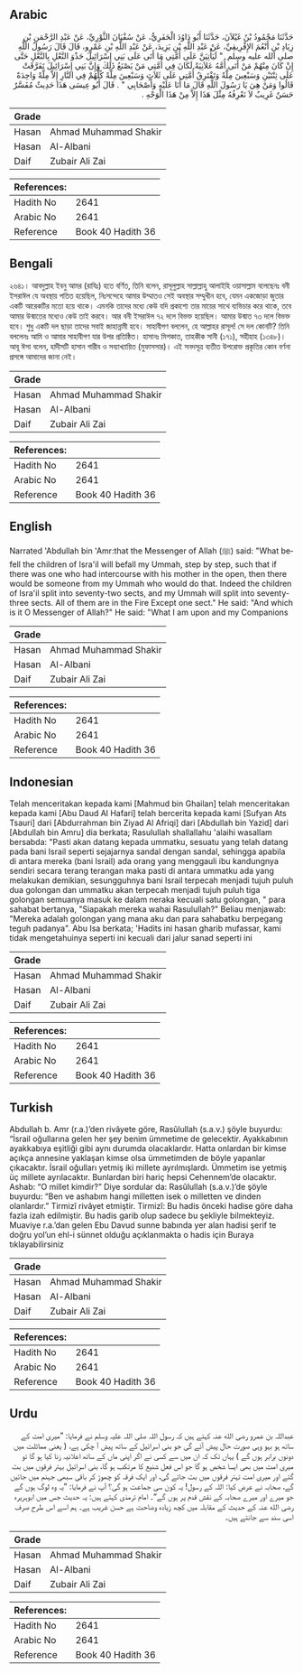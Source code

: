 ## Arabic


<div dir="rtl" lang="ar" style={{fontSize:'larger',backgroundColor:'#f8f9fa',padding:20}}>
حَدَّثَنَا مَحْمُودُ بْنُ غَيْلاَنَ، حَدَّثَنَا أَبُو دَاوُدَ الْحَفَرِيُّ، عَنْ سُفْيَانَ الثَّوْرِيِّ، عَنْ عَبْدِ الرَّحْمَنِ بْنِ زِيَادِ بْنِ أَنْعُمَ الإِفْرِيقِيِّ، عَنْ عَبْدِ اللَّهِ بْنِ يَزِيدَ، عَنْ عَبْدِ اللَّهِ بْنِ عَمْرٍو، قَالَ قَالَ رَسُولُ اللَّهِ صلى الله عليه وسلم ‏ "‏ لَيَأْتِيَنَّ عَلَى أُمَّتِي مَا أَتَى عَلَى بَنِي إِسْرَائِيلَ حَذْوَ النَّعْلِ بِالنَّعْلِ حَتَّى إِنْ كَانَ مِنْهُمْ مَنْ أَتَى أُمَّهُ عَلاَنِيَةً لَكَانَ فِي أُمَّتِي مَنْ يَصْنَعُ ذَلِكَ وَإِنَّ بَنِي إِسْرَائِيلَ تَفَرَّقَتْ عَلَى ثِنْتَيْنِ وَسَبْعِينَ مِلَّةً وَتَفْتَرِقُ أُمَّتِي عَلَى ثَلاَثٍ وَسَبْعِينَ مِلَّةً كُلُّهُمْ فِي النَّارِ إِلاَّ مِلَّةً وَاحِدَةً قَالُوا وَمَنْ هِيَ يَا رَسُولَ اللَّهِ قَالَ مَا أَنَا عَلَيْهِ وَأَصْحَابِي ‏"‏ ‏.‏ قَالَ أَبُو عِيسَى هَذَا حَدِيثٌ مُفَسَّرٌ حَسَنٌ غَرِيبٌ لاَ نَعْرِفُهُ مِثْلَ هَذَا إِلاَّ مِنْ هَذَا الْوَجْهِ ‏.‏
</div>
<div style={{backgroundColor:'#f8f9fa',padding:20, marginBottom: 10}}><table> <thead> <tr> <th>Grade</th> <th></th> </tr> </thead> <tbody> <tr><td>Hasan</td><td>Ahmad Muhammad Shakir</td></tr><tr><td>Hasan</td><td>Al-Albani</td></tr><tr><td>Daif</td><td>Zubair Ali Zai</td></tr></tbody></table><table> <thead> <tr> <th>References:</th> <th></th> </tr> </thead> <tbody><tr><td>Hadith No</td><td>2641</td></tr><tr><td>Arabic No</td><td>2641</td></tr><tr><td>Reference</td><td>Book 40 Hadith 36</td></tr></tbody></table></div>

## Bengali


<div dir="ltr" lang="bn" style={{fontSize:'larger',backgroundColor:'#f8f9fa',padding:20}}>
২৬৪১। আবদুল্লাহ ইবনু আমর (রাযিঃ) হতে বর্ণিত, তিনি বলেন, রাসূলুল্লাহ সাল্লাল্লাহু আলাইহি ওয়াসাল্লাম বলেছেনঃ বনী ইসরাঈল যে অবস্থায় পতিত হয়েছিল, নিঃসন্দেহে আমার উম্মাতও সেই অবস্থার সম্মুখীন হবে, যেমন একজোড়া জুতার একটি আরেকটির মতো হয়ে থাকে। এমনকি তাদের মধ্যে কেউ যদি প্রকাশ্যে তার মায়ের সাথে ব্যভিচার করে থাকে, তবে আমার উন্মাতের মধ্যেও কেউ তাই করবে। আর বনী ইসরাঈল ৭২ দলে বিভক্ত হয়েছিল। আমার উন্মাত ৭৩ দলে বিভক্ত হবে। শুধু একটি দল ছাড়া তাদের সবাই জাহান্নামী হবে। সাহাবীগণ বললেন, হে আল্লাহর রাসূল! সে দল কোনটি? তিনি বললেনঃ আমি ও আমার সাহাবীগণ যার উপর প্রতিষ্ঠিত। হাসানঃ মিশকাত, তাহকীক সানী (১৭১), সহীহাহ (১৩৪৮)। আবূ ঈসা বলেন, হাদীসটি হাসান গারীব ও সব্যাখ্যায়িত (মুফাসসার)। এই সনদসূত্র ব্যতীত উপরোক্ত প্রকৃতির কোন বর্ণনা প্রসঙ্গে আমাদের জানা নেই।
</div>
<div style={{backgroundColor:'#f8f9fa',padding:20, marginBottom: 10}}><table> <thead> <tr> <th>Grade</th> <th></th> </tr> </thead> <tbody> <tr><td>Hasan</td><td>Ahmad Muhammad Shakir</td></tr><tr><td>Hasan</td><td>Al-Albani</td></tr><tr><td>Daif</td><td>Zubair Ali Zai</td></tr></tbody></table><table> <thead> <tr> <th>References:</th> <th></th> </tr> </thead> <tbody><tr><td>Hadith No</td><td>2641</td></tr><tr><td>Arabic No</td><td>2641</td></tr><tr><td>Reference</td><td>Book 40 Hadith 36</td></tr></tbody></table></div>

## English


<div dir="ltr" lang="en" style={{fontSize:'larger',backgroundColor:'#f8f9fa',padding:20}}>
Narrated 'Abdullah bin 'Amr:that the Messenger of Allah (ﷺ) said: "What befell the children of Isra'il will befall my Ummah, step by step, such that if there was one who had intercourse with his mother in the open, then there would be someone from my Ummah who would do that. Indeed the children of Isra'il split into seventy-two sects, and my Ummah will split into seventy-three sects. All of them are in the Fire Except one sect." He said: "And which is it O Messenger of Allah?" He said: "What I am upon and my Companions
</div>
<div style={{backgroundColor:'#f8f9fa',padding:20, marginBottom: 10}}><table> <thead> <tr> <th>Grade</th> <th></th> </tr> </thead> <tbody> <tr><td>Hasan</td><td>Ahmad Muhammad Shakir</td></tr><tr><td>Hasan</td><td>Al-Albani</td></tr><tr><td>Daif</td><td>Zubair Ali Zai</td></tr></tbody></table><table> <thead> <tr> <th>References:</th> <th></th> </tr> </thead> <tbody><tr><td>Hadith No</td><td>2641</td></tr><tr><td>Arabic No</td><td>2641</td></tr><tr><td>Reference</td><td>Book 40 Hadith 36</td></tr></tbody></table></div>

## Indonesian


<div dir="ltr" lang="id" style={{fontSize:'larger',backgroundColor:'#f8f9fa',padding:20}}>
Telah menceritakan kepada kami [Mahmud bin Ghailan] telah menceritakan kepada kami [Abu Daud Al Hafari] telah bercerita kepada kami [Sufyan Ats Tsauri] dari [Abdurrahman bin Ziyad Al Afriqi] dari [Abdullah bin Yazid] dari [Abdullah bin Amru] dia berkata; Rasulullah shallallahu 'alaihi wasallam bersabda: "Pasti akan datang kepada ummatku, sesuatu yang telah datang pada bani Israil seperti sejajarnya sandal dengan sandal, sehingga apabila di antara mereka (bani Israil) ada orang yang menggauli ibu kandungnya sendiri secara terang terangan maka pasti di antara ummatku ada yang melakukan demikian, sesungguhnya bani Israil terpecah menjadi tujuh puluh dua golongan dan ummatku akan terpecah menjadi tujuh puluh tiga golongan semuanya masuk ke dalam neraka kecuali satu golongan, " para sahabat bertanya, "Siapakah mereka wahai Rasulullah?" Beliau menjawab: "Mereka adalah golongan yang mana aku dan para sahabatku berpegang teguh padanya". Abu Isa berkata; 'Hadits ini hasan gharib mufassar, kami tidak mengetahuinya seperti ini kecuali dari jalur sanad seperti ini
</div>
<div style={{backgroundColor:'#f8f9fa',padding:20, marginBottom: 10}}><table> <thead> <tr> <th>Grade</th> <th></th> </tr> </thead> <tbody> <tr><td>Hasan</td><td>Ahmad Muhammad Shakir</td></tr><tr><td>Hasan</td><td>Al-Albani</td></tr><tr><td>Daif</td><td>Zubair Ali Zai</td></tr></tbody></table><table> <thead> <tr> <th>References:</th> <th></th> </tr> </thead> <tbody><tr><td>Hadith No</td><td>2641</td></tr><tr><td>Arabic No</td><td>2641</td></tr><tr><td>Reference</td><td>Book 40 Hadith 36</td></tr></tbody></table></div>

## Turkish


<div dir="ltr" lang="tr" style={{fontSize:'larger',backgroundColor:'#f8f9fa',padding:20}}>
Abdullah b. Amr (r.a.)’den rivâyete göre, Rasûlullah (s.a.v.) şöyle buyurdu: “İsrail oğullarına gelen her şey benim ümmetime de gelecektir. Ayakkabının ayakkabıya eşitliği gibi aynı durumda olacaklardır. Hatta onlardan bir kimse açıkça annesine yaklaşan kimse olsa ümmetimden de böyle yapanlar çıkacaktır. İsrail oğulları yetmiş iki millete ayrılmışlardı. Ümmetim ise yetmiş üç millete ayrılacaktır. Bunlardan biri hariç hepsi Cehennem’de olacaktır. Ashab: “O millet kimdir?” Diye sordular da: Rasûlullah (s.a.v.)’de şöyle buyurdu: “Ben ve ashabım hangi milletten isek o milletten ve dinden olanlardır.” Tirmizî rivâyet etmiştir. Tirmizî: Bu hadis önceki hadise göre daha fazla izah edilmiştir. Bu hadis garib olup sadece bu şekliyle bilmekteyiz. Muaviye r.a.’dan gelen Ebu Davud sunne babında yer alan hadisi şerif te doğru yol’un ehl-i sünnet olduğu açıklanmakta o hadis için Buraya tıklayabilirsiniz
</div>
<div style={{backgroundColor:'#f8f9fa',padding:20, marginBottom: 10}}><table> <thead> <tr> <th>Grade</th> <th></th> </tr> </thead> <tbody> <tr><td>Hasan</td><td>Ahmad Muhammad Shakir</td></tr><tr><td>Hasan</td><td>Al-Albani</td></tr><tr><td>Daif</td><td>Zubair Ali Zai</td></tr></tbody></table><table> <thead> <tr> <th>References:</th> <th></th> </tr> </thead> <tbody><tr><td>Hadith No</td><td>2641</td></tr><tr><td>Arabic No</td><td>2641</td></tr><tr><td>Reference</td><td>Book 40 Hadith 36</td></tr></tbody></table></div>

## Urdu


<div dir="rtl" lang="ur" style={{fontSize:'larger',backgroundColor:'#f8f9fa',padding:20}}>
عبداللہ بن عمرو رضی الله عنہ کہتے ہیں کہ رسول اللہ صلی اللہ علیہ وسلم نے فرمایا: ”میری امت کے ساتھ ہو بہو وہی صورت حال پیش آئے گی جو بنی اسرائیل کے ساتھ پیش آ چکی ہے، ( یعنی مماثلت میں دونوں برابر ہوں گے ) یہاں تک کہ ان میں سے کسی نے اگر اپنی ماں کے ساتھ اعلانیہ زنا کیا ہو گا تو میری امت میں بھی ایسا شخص ہو گا جو اس فعل شنیع کا مرتکب ہو گا، بنی اسرائیل بہتر فرقوں میں بٹ گئے اور میری امت تہتر فرقوں میں بٹ جائے گی، اور ایک فرقہ کو چھوڑ کر باقی سبھی جہنم میں جائیں گے، صحابہ نے عرض کیا: اللہ کے رسول! یہ کون سی جماعت ہو گی؟ آپ نے فرمایا: ”یہ وہ لوگ ہوں گے جو میرے اور میرے صحابہ کے نقش قدم پر ہوں گے“۔ امام ترمذی کہتے ہیں: یہ حدیث جس میں ابوہریرہ رضی الله عنہ کے حدیث کے مقابلہ میں کچھ زیادہ وضاحت ہے حسن غریب ہے۔ ہم اسے اس طرح صرف اسی سند سے جانتے ہیں۔
</div>
<div style={{backgroundColor:'#f8f9fa',padding:20, marginBottom: 10}}><table> <thead> <tr> <th>Grade</th> <th></th> </tr> </thead> <tbody> <tr><td>Hasan</td><td>Ahmad Muhammad Shakir</td></tr><tr><td>Hasan</td><td>Al-Albani</td></tr><tr><td>Daif</td><td>Zubair Ali Zai</td></tr></tbody></table><table> <thead> <tr> <th>References:</th> <th></th> </tr> </thead> <tbody><tr><td>Hadith No</td><td>2641</td></tr><tr><td>Arabic No</td><td>2641</td></tr><tr><td>Reference</td><td>Book 40 Hadith 36</td></tr></tbody></table></div>
